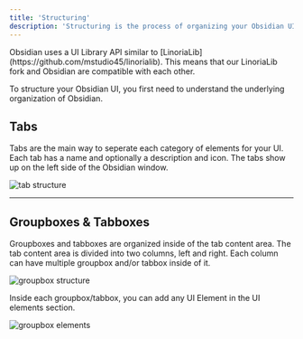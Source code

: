 ```yaml
---
title: 'Structuring'
description: 'Structuring is the process of organizing your Obsidian UI.'
---
```


<Callout type="info">
    Obsidian uses a UI Library API similar to [LinoriaLib](https://github.com/mstudio45/linorialib). This means that our LinoriaLib fork and Obsidian are compatible with each other.
</Callout>

To structure your Obsidian UI, you first need to understand the underlying organization of Obsidian.

## Tabs

Tabs are the main way to seperate each category of elements for your UI.
Each tab has a name and optionally a description and icon. The tabs show up on the left side of the Obsidian window.

![tab structure](./TabStructure.png)

---

## Groupboxes & Tabboxes

Groupboxes and tabboxes are organized inside of the tab content area. The tab content area is divided into two columns, left and right. Each column can have multiple groupbox and/or tabbox inside of it.

![groupbox structure](./TabContentStructure.png)

Inside each groupbox/tabbox, you can add any UI Element in the UI elements section.

![groupbox elements](./GroupboxElements.png)

